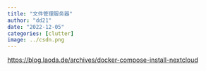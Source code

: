 ```yaml
---
title: "文件管理服务器"
author: "dd21"
date: "2022-12-05" 
categories: [clutter]
image: ../csdn.png
---
```



[https://blog.laoda.de/archives/docker-compose-install-nextcloud](https://blog.laoda.de/archives/docker-compose-install-nextcloud)
